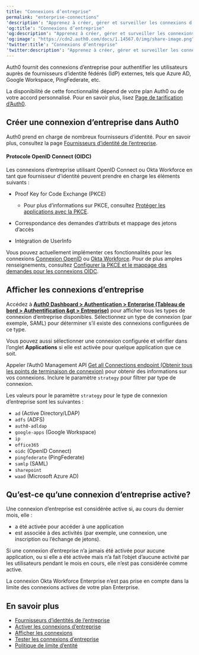 ```yaml
---
title: "Connexions d’entreprise"
permalink: "enterprise-connections"
'description': "Apprenez à créer, gérer et surveiller les connexions d’entreprise pour authentifier les utilisateurs auprès de fournisseurs d’identité externes."
'og:title': "Connexions d’entreprise"
'og:description': "Apprenez à créer, gérer et surveiller les connexions d’entreprise pour authentifier les utilisateurs auprès de fournisseurs d’identité externes."
'og:image': "https://cdn2.auth0.com/docs/1.14567.0/img/share-image.png"
'twitter:title': "Connexions d’entreprise"
'twitter:description': "Apprenez à créer, gérer et surveiller les connexions d’entreprise pour authentifier les utilisateurs auprès de fournisseurs d’identité externes."
---
```


Auth0 fournit des connexions d’entreprise pour authentifier les utilisateurs auprès de fournisseurs d’identité fédérés (<Tooltip href="/docs/docs/fr-ca/glossary?term=idp" tip="Fournisseur d’identité (IdP)
Service de stockage et de gestion des identités numériques." cta="Voir le glossaire">IdP</Tooltip>) externes, tels que Azure AD, Google Workspace, PingFederate, etc.

<Card title="La disponibilité varie selon le plan Auth0">

La disponibilité de cette fonctionnalité dépend de votre plan Auth0 ou de votre accord personnalisé. Pour en savoir plus, lisez [Page de tarification d’Auth0](https://auth0.com/pricing).

</Card>

## Créer une connexion d’entreprise dans Auth0

Auth0 prend en charge de nombreux fournisseurs d’identité. Pour en savoir plus, consultez la page [Fournisseurs d’identité de l’entreprise](/docs/docs/fr-ca/authenticate/identity-providers/enterprise-identity-providers).

#### Protocole OpenID Connect (OIDC)

Les connexions d’entreprise utilisant <Tooltip href="/docs/docs/fr-ca/glossary?term=openid" tip="OpenID
Norme ouverte d’authentification qui permet aux applications de vérifier l’identité des utilisateurs sans avoir à collecter leurs informations de connexion." cta="Voir le glossaire">OpenID</Tooltip> Connect ou Okta Workforce en tant que fournisseur d’identité peuvent prendre en charge les éléments suivants :

* Proof Key for Code Exchange (PKCE)

  + Pour plus d’informations sur PKCE, consultez [Protéger les applications avec la PKCE](https://www.oauth.com/oauth2-servers/pkce/).
* Correspondance des demandes d’attributs et mappage des jetons d’accès
* Intégration de UserInfo

Vous pouvez actuellement implémenter ces fonctionnalités pour les connexions [Connexion OpenID](/docs/docs/fr-ca/authenticate/identity-providers/enterprise-identity-providers/oidc) ou [Okta Workforce](/docs/docs/fr-ca/authenticate/identity-providers/enterprise-identity-providers/okta). Pour de plus amples renseignements, consultez [Configurer la PKCE et le mappage des demandes pour les connexions OIDC](/docs/docs/fr-ca/authenticate/identity-providers/enterprise-identity-providers/configure-pkce-claim-mapping-for-oidc).

## Afficher les connexions d’entreprise

<Tabs><Tab title="Tableau de bord">

Accédez à [**Auth0 Dashboard > Authentication > Enterprise (Tableau de bord > Authentification &gt > Entreprise)**](https://manage.auth0.com/#/connections/enterprise) pour afficher tous les types de connexion d’entreprise disponibles. Sélectionnez un type de connexion (par exemple, SAML) pour déterminer s’il existe des connexions configurées de ce type.

Vous pouvez aussi sélectionner une connexion configurée et vérifier dans l’onglet **Applications** si elle est activée pour quelque application que ce soit.

</Tab><Tab title="Management API">

Appeler l’Auth0 Management API [Get all Connections endpoint (Obtenir tous les points de terminaison de connexion)](https://auth0.com/docs/api/management/v2#!/Connections/get_connections) pour obtenir des informations sur vos connexions. Inclure le paramètre `strategy` pour filtrer par type de connexion.

Les valeurs pour le paramètre `strategy` pour le type de connexion d’entreprise sont les suivantes :

* `ad` (Active Directory/LDAP)
* `adfs` (ADFS)
* `auth0-adldap`
* `google-apps` (Google Workspace)
* `ip`
* `office365`
* `oidc` (OpenID Connect)
* `pingfederate` (PingFederate)
* `samlp` (SAML)
* `sharepoint`
* `waad` (Microsoft Azure AD)

</Tab></Tabs>

## Qu’est-ce qu’une connexion d’entreprise active?

Une connexion d’entreprise est considérée active si, au cours du dernier mois, elle :

* a été activée pour accéder à une application
* est associée à des activités (par exemple, une connexion, une inscription ou l’échange de jetons).

Si une connexion d’entreprise n’a jamais été activée pour aucune application, ou si elle a été activée mais n’a fait l’objet d’aucune activité par les utilisateurs pendant le mois en cours, elle n’est pas considérée comme active.

<Callout icon="file-lines" color="#0EA5E9" iconType="regular">

La connexion Okta Workforce Enterprise n’est pas prise en compte dans la limite des connexions actives de votre plan Enterprise.

</Callout>

## En savoir plus

* [Fournisseurs d’identités de l’entreprise](/docs/docs/fr-ca/authenticate/identity-providers/enterprise-identity-providers)
* [Activer les connexions d’entreprise](/docs/docs/fr-ca/authenticate/identity-providers/enterprise-identity-providers/enable-enterprise-connections)
* [Afficher les connexions](/docs/docs/fr-ca/authenticate/identity-providers/view-connections)
* [Tester les connexions d’entreprise](/docs/docs/fr-ca/authenticate/identity-providers/enterprise-identity-providers/test-enterprise-connections)
* [Politique de limite d’entité](/docs/docs/fr-ca/troubleshoot/customer-support/operational-policies/entity-limit-policy)
